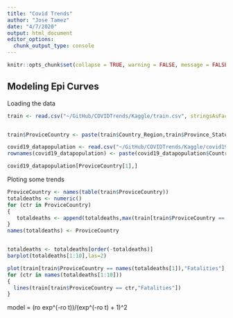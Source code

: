 ```yaml
---
title: "Covid Trends"
author: "Jose Tamez"
date: "4/7/2020"
output: html_document
editor_options: 
  chunk_output_type: console
---
```



```r
knitr::opts_chunk$set(collapse = TRUE, warning = FALSE, message = FALSE,comment = "#>")
```

## Modeling Epi Curves

Loading the data

```r
train <- read.csv("~/GitHub/COVIDTrends/Kaggle/train.csv", stringsAsFactors=FALSE)


train$ProviceCountry <- paste(train$Country_Region,train$Province_State,sep=":")

covid19_datapopulation <- read.csv("~/GitHub/COVIDTrends/Kaggle/covid19_data - population.csv", stringsAsFactors=FALSE)
rownames(covid19_datapopulation) <- paste(covid19_datapopulation$Country,":",sep="")

covid19_datapopulation[ProviceCountry[1],]

```

Ploting some trends

```r
ProviceCountry <- names(table(train$ProviceCountry))
totaldeaths <- numeric()
for (ctr in ProviceCountry)
{
   totaldeaths <- append(totaldeaths,max(train[train$ProviceCountry == ctr,"Fatalities"]))
}
names(totaldeaths) <- ProviceCountry


totaldeaths <- totaldeaths[order(-totaldeaths)]
barplot(totaldeaths[1:10],las=2)

plot(train[train$ProviceCountry == names(totaldeaths[1]),"Fatalities"],main="Fatalities",xlab="Days",ylab="Fatalities")
for (ctr in names(totaldeaths[1:10]))
{
  lines(train[train$ProviceCountry == ctr,"Fatalities"])
}

```

model = (ro exp^(-ro t))/(exp^(-ro t) + 1)^2




